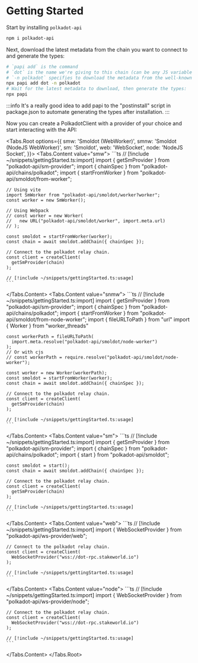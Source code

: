 
# Getting Started

Start by installing `polkadot-api`

```sh
npm i polkadot-api
```

Next, download the latest metadata from the chain you want to connect to and generate the types:

```sh
# `papi add` is the command
# `dot` is the name we're giving to this chain (can be any JS variable name)
# `-n polkadot` specifies to download the metadata from the well-known chain polkadot
npx papi add dot -n polkadot
# Wait for the latest metadata to download, then generate the types:
npx papi
```

:::info
It's a really good idea to add papi to the "postinstall" script in package.json to automate generating the types after installation.
:::

Now you can create a PolkadotClient with a provider of your choice and start interacting with the API:

<Tabs.Root options={{
  smw: 'Smoldot (WebWorker)',
  smnw: 'Smoldot (NodeJS WebWorker)',
  sm: 'Smoldot',
  web: 'WebSocket',
  node: 'NodeJS Socket',
}}>
  <Tabs.Content value="smw">
    ```ts
    // [!include ~/snippets/gettingStarted.ts:import]
    import { getSmProvider } from "polkadot-api/sm-provider";
    import { chainSpec } from "polkadot-api/chains/polkadot";
    import { startFromWorker } from "polkadot-api/smoldot/from-worker";

    // Using vite
    import SmWorker from "polkadot-api/smoldot/worker?worker";
    const worker = new SmWorker();

    // Using Webpack
    // const worker = new Worker(
    //   new URL("polkadot-api/smoldot/worker", import.meta.url)
    // );

    const smoldot = startFromWorker(worker);
    const chain = await smoldot.addChain({ chainSpec });

    // Connect to the polkadot relay chain.
    const client = createClient(
      getSmProvider(chain)
    );

    // [!include ~/snippets/gettingStarted.ts:usage]
    ```
  </Tabs.Content>
  <Tabs.Content value="snmw">
    ```ts
    // [!include ~/snippets/gettingStarted.ts:import]
    import { getSmProvider } from "polkadot-api/sm-provider";
    import { chainSpec } from "polkadot-api/chains/polkadot";
    import { startFromWorker } from "polkadot-api/smoldot/from-node-worker";
    import { fileURLToPath } from "url"
    import { Worker } from "worker_threads"

    const workerPath = fileURLToPath(
      import.meta.resolve("polkadot-api/smoldot/node-worker")
    );
    // Or with cjs
    // const workerPath = require.resolve("polkadot-api/smoldot/node-worker");

    const worker = new Worker(workerPath);
    const smoldot = startFromWorker(worker);
    const chain = await smoldot.addChain({ chainSpec });

    // Connect to the polkadot relay chain.
    const client = createClient(
      getSmProvider(chain)
    );

    // [!include ~/snippets/gettingStarted.ts:usage]
    ```
  </Tabs.Content>
  <Tabs.Content value="sm">
    ```ts
    // [!include ~/snippets/gettingStarted.ts:import]
    import { getSmProvider } from "polkadot-api/sm-provider";
    import { chainSpec } from "polkadot-api/chains/polkadot";
    import { start } from "polkadot-api/smoldot";

    const smoldot = start();
    const chain = await smoldot.addChain({ chainSpec });

    // Connect to the polkadot relay chain.
    const client = createClient(
      getSmProvider(chain)
    );

    // [!include ~/snippets/gettingStarted.ts:usage]
    ```

  </Tabs.Content>
  <Tabs.Content value="web">
    ```ts
    // [!include ~/snippets/gettingStarted.ts:import]
    import { WebSocketProvider } from "polkadot-api/ws-provider/web";

    // Connect to the polkadot relay chain.
    const client = createClient(
      WebSocketProvider("wss://dot-rpc.stakeworld.io")
    );

    // [!include ~/snippets/gettingStarted.ts:usage]
    ```

  </Tabs.Content>
  <Tabs.Content value="node">
    ```ts
    // [!include ~/snippets/gettingStarted.ts:import]
    import { WebSocketProvider } from "polkadot-api/ws-provider/node";

    // Connect to the polkadot relay chain.
    const client = createClient(
      WebSocketProvider("wss://dot-rpc.stakeworld.io")
    );

    // [!include ~/snippets/gettingStarted.ts:usage]
    ```

  </Tabs.Content>
</Tabs.Root>
